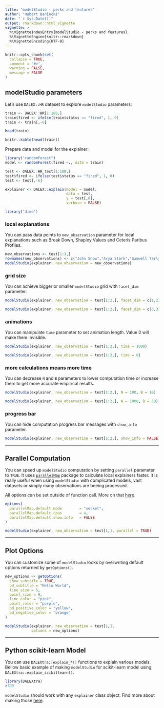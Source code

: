 ```yaml
---
title: "modelStudio - perks and features"
author: "Hubert Baniecki"
date: "`r Sys.Date()`"
output: rmarkdown::html_vignette
vignette: >
  %\VignetteIndexEntry{modelStudio - perks and features}
  %\VignetteEngine{knitr::rmarkdown}
  %\VignetteEncoding{UTF-8}
---
```


```r
knitr::opts_chunk$set(
  collapse = TRUE,
  comment = "#>",
  warning = FALSE,
  message = FALSE
)
```

## modelStudio parameters

Let's use `DALEX::HR` dataset to explore `modelStudio` parameters:

```r
train <- DALEX::HR[1:100,]
train$fired <- ifelse(train$status == "fired", 1, 0)
train <- train[,-6]

head(train)
```

```r
knitr::kable(head(train))
```

Prepare data and model for the explainer:

```r
library("randomForest")
model <- randomForest(fired ~., data = train)

test <- DALEX::HR_test[1:100,]
test$fired <- ifelse(test$status == "fired", 1, 0)
test <- test[,-6]

explainer <- DALEX::explain(model = model,
                            data = test,
                            y = test[,6],
                            verbose = FALSE)

library("dime")
```

### local explanations

You can pass data points to `new_observation` parameter for local explanations
such as Break Down, Shapley Values and Ceteris Paribus Profiles.

```r
new_observations <- test[1:3,]
rownames(new_observations) <- c("John Snow","Arya Stark","Samwell Tarly")
modelStudio(explainer, new_observation = new_observations)
```

### grid size

You can achieve bigger or smaller `modelStudio` grid with `facet_dim` parameter.

```r
modelStudio(explainer, new_observation = test[1:2,], facet_dim = c(1,2))

modelStudio(explainer, new_observation = test[1:2,], facet_dim = c(3,3))
```

### animations

You can manipulate `time` parameter to set animation length. Value 0 will make 
them invisible.

```r
modelStudio(explainer, new_observation = test[1:2,], time = 1000)

modelStudio(explainer, new_observation = test[1:2,], time = 0)
```

### more calculations means more time

You can decrease `N` and `B` parameters to lower computation time or increase
them to get more accurate empirical results.

```r
modelStudio(explainer, new_observation = test[1:2,], N = 100, B = 10)

modelStudio(explainer, new_observation = test[1:2,], N = 1000, B = 50)
```

### progress bar

You can hide computation progress bar messages with `show_info` parameter.

```r
modelStudio(explainer, new_observation = test[1:2,], show_info = FALSE)
```

-------------------------------------------------------------------

## Parallel Computation

You can speed up `modelStudio` computation by setting `parallel` parameter to `TRUE`. 
It uses [`parallelMap`](https://www.rdocumentation.org/packages/parallelMap) package
to calculate local explainers faster. It is really useful when using `modelStudio` with
complicated models, vast datasets or simply many observations are beeing processed. 

All options can be set outside of function call.
More on that [here](https://github.com/berndbischl/parallelMap#being-lazy-configuration).
```r
options(
  parallelMap.default.mode        = "socket",
  parallelMap.default.cpus        = 4,
  parallelMap.default.show.info   = FALSE
)

modelStudio(explainer, new_observation = test[1,], parallel = TRUE)
```

--------------------------------------------------------------------

## Plot Options

You can customize some of `modelStudio` looks by overwriting default options returned
by `getOptions()`.

```r
new_options <- getOptions(
  show_subtitle = TRUE,
  bd_subtitle = "Hello World",
  line_size = 5,
  point_size = 9,
  line_color = "pink",
  point_color = "purple",
  bd_positive_color = "yellow",
  bd_negative_color = "orange" 
)

modelStudio(explainer, new_observation = test[1,],
            options = new_options)
```

-------------------------------------------------------------------

## Python scikit-learn Model

You can use `DALEXtra::explain_*()` functions to explain various models.
Bellow basic example of making `modelStudio` for scikit-learn model using `DALEXtra::explain_scikitlearn()`.

```r
library(DALEXtra)
#TBD
```

`modelStudio` should work with any `explainer` class object. Find more about 
making those [here](https://modeloriented.github.io/DALEXtra/).

